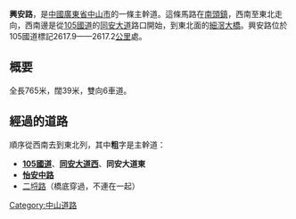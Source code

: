 {{Notability Unreferenced|time=2021-03-17T00:58:54+00:00}}
{{Unreferenced|time=2021-03-17T00:58:54+00:00}}
{{Infobox China Road
|中文道路名称=兴安路
|道路名称拼音=XING'AN ROAD
|道路英文名=
|道路方向=東西
|图片=
|图片说明=
|道路属性=主幹道
|道路总长度=0.765
|规划总长度=0.765
|已通车长度=0.765
|车速限制=60
|行车线数量=雙向6車道
|道路宽度=
|所在地区=[[中山市|中山市]][[南頭鎮|南頭鎮]]
|起点=[[105國道|105國道]]（[[同安大道|同安大道]]路口）
|终点=[[細滘大橋|細滘大橋]]
|道路命名日期=
|命名缘由=
|道路旧名=
|道路动工日期=
|通车日期=
|相连路段=
|路段主要建筑=
}}
'''興安路'''，是[[中國|中國]][[廣東省|廣東省]][[中山市|中山市]]的一條主幹道。這條馬路在[[南頭鎮|南頭鎮]]，西南至東北走向，西南邊是從[[105國道|105國道]]的[[同安大道|同安大道]]路口開始，到東北面的[[細滘大橋|細滘大橋]]。興安路位於105國道標記2617.9——2617.2[[公里|公里]]處。

== 概要 ==
全長765米，闊39米，雙向6車道。

== 經過的道路 ==
順序從西南去到東北列，其中'''粗'''字是主幹道：
* '''[[105國道|105國道]]'''、'''[[同安大道|同安大道西]]'''、'''同安大道東'''
* '''[[怡安路_(中山)|怡安中路]]'''
* [[二埒路|二埒路]]（橋底穿過，不連在一起）

[[Category:中山道路|Category:中山道路]]